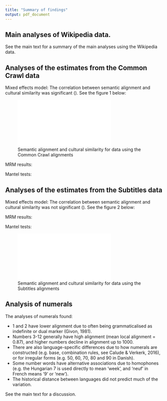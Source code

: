 ```yaml
---
title: "Summary of findings"
output: pdf_document
---
```


\setcounter{page}{119}

## Main analyses of Wikipedia data.

See the main text for a summary of the main analyses using the Wikipedia data.

## Analyses of the estimates from the Common Crawl data

Mixed effects model: The correlation between semantic alignment and cultural similarity was significant (\input{"../results/stats/tex/MEM_CulturalVsLinguistic_CC.tex"}).  See the figure 1 below:

![Semantic alignment and cultural similarity for data using the Common Crawl alignments](../results/stats/cc/CulturalDistance_Rho_Graph.pdf)


MRM results:
\input{../results/stats/tex/MRM_family_CC.tex}

\input{../results/stats/tex/MRM_ASJP_CC.tex}

Mantel tests:

\input{../results/stats/tex/Mantel_CC.tex}

\clearpage
\newpage

## Analyses of the estimates from the Subtitles data

Mixed effects model: The correlation between semantic alignment and cultural similarity was not significant (\input{"../results/stats/tex/MEM_CulturalVsLinguistic_SUBS.tex"}).  See the figure 2 below:


MRM results:
\input{../results/stats/tex/MRM_family_SUBS.tex}

\input{../results/stats/tex/MRM_ASJP_SUBS.tex}

Mantel tests:

\input{../results/stats/tex/Mantel_SUBS.tex}

![Semantic alignment and cultural similarity for data using the Subtitles alignments](../results/stats/subs/CulturalDistance_Rho_Graph.pdf)

\clearpage
\newpage

## Analysis of numerals

The analyses of numerals found:

-  1 and 2 have lower alignment due to often being grammaticalised as indefinite or dual marker (Givon, 1981). 
-  Numbers 3-12 generally have high alignment (mean local alignment = 0.87), and higher numbers decline in alignment up to 1000.
-  There are also language-specific differences due to how numerals are constructed (e.g. base, combination rules, see Calude & Verkerk, 2016), or for irregular forms (e.g. 50, 60, 70, 80 and 90 in Danish).
-  Some number words have alternative associations due to homophones (e.g. the Hungarian 7 is used directly to mean 'week', and 'neuf' in French means '9' or 'new').
-  The historical distance between languages did not predict much of the variation.

See the main text for a discussion.
